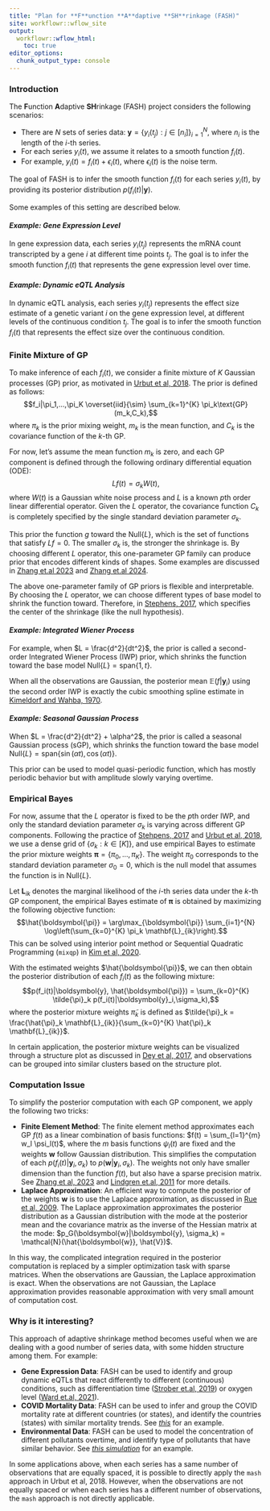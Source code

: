 ```yaml
---
title: "Plan for **F**unction **A**daptive **SH**rinkage (FASH)"
site: workflowr::wflow_site
output:
  workflowr::wflow_html:
    toc: true
editor_options:
  chunk_output_type: console
---
```


### **Introduction**

The **F**unction **A**daptive **SH**rinkage (FASH) project considers the following scenarios:

- There are $N$ sets of series data: $\boldsymbol{y} = \{y_i(t_j): j\in[n_i]\}_{i=1}^{N}$, where $n_i$ is the length of the $i$-th series.
- For each series $y_i(t)$, we assume it relates to a smooth function $f_i(t)$.
- For example, $y_i(t) = f_i(t) + \epsilon_i(t)$, where $\epsilon_i(t)$ is the noise term.

The goal of FASH is to infer the smooth function $f_i(t)$ for each series $y_i(t)$, by providing its posterior distribution $p(f_i(t)|\boldsymbol{y})$.

Some examples of this setting are described below.

#### *Example: Gene Expression Level*

In gene expression data, each series $y_i(t_j)$ represents the mRNA count transcripted by a gene $i$ at different time points $t_j$.
The goal is to infer the smooth function $f_i(t)$ that represents the gene expression level over time.

#### *Example: Dynamic eQTL Analysis*

In dynamic eQTL analysis, each series $y_i(t_j)$ represents the effect size estimate of a genetic variant $i$ on the gene expression level, at different levels of the continuous condition $t_j$. 
The goal is to infer the smooth function $f_i(t)$ that represents the effect size over the continuous condition.


### **Finite Mixture of GP**

To make inference of each $f_i(t)$, we consider a finite mixture of $K$ Gaussian processes (GP) prior, as motivated in [Urbut et al, 2018](https://www.nature.com/articles/s41588-018-0268-8).
The prior is defined as follows:
$$f_i|\pi_1,...,\pi_K \overset{iid}{\sim} \sum_{k=1}^{K} \pi_k\text{GP}(m_k,C_k),$$
where $\pi_k$ is the prior mixing weight, $m_k$ is the mean function, and $C_k$ is the covariance function of the $k$-th GP. 

For now, let's assume the mean function $m_k$ is zero, and each GP component is defined through the following ordinary differential equation (ODE):
$$Lf(t) = \sigma_k W(t),$$
where $W(t)$ is a Gaussian white noise process and $L$ is a known $p$th order linear differential operator. 
Given the $L$ operator, the covariance function $C_k$ is completely specified by the single standard deviation parameter $\sigma_k$. 

This prior \textbf{shrinks} the function $g$ toward the \textbf{base model} $\text{Null}\{L\}$, which is the set of functions that satisfy $Lf = 0$.
The smaller $\sigma_k$ is, the stronger the shrinkage is.
By choosing different $L$ operator, this one-parameter GP family can produce prior that encodes different kinds of shapes. Some examples are discussed in [Zhang et.al 2023](https://www.tandfonline.com/doi/full/10.1080/10618600.2023.2289532) and [Zhang et.al 2024](https://arxiv.org/abs/2305.09914).

The above one-parameter family of GP priors is flexible and interpretable. 
By choosing the $L$ operator, we can choose different types of base model to shrink the function toward. 
Therefore, \textbf{the base model can be interpreted as an analogy to the unimodal assumption (UA)} in [Stephens, 2017](https://academic.oup.com/biostatistics/article/18/2/275/2557030?login=true), which specifies the center of the shrinkage (like the null hypothesis).

#### *Example: Integrated Wiener Process*

For example, when $L = \frac{d^2}{dt^2}$, the prior is called a second-order Integrated Wiener Process (IWP) prior, which shrinks the function toward the base model $\text{Null}\{L\} = \text{span}\{1,t\}$.

When all the observations are Gaussian, the posterior mean $\mathbb{E}(f|\boldsymbol{y}_i)$ using the second order IWP is exactly the cubic smoothing spline estimate in [Kimeldorf and Wahba, 1970](https://www.jstor.org/stable/2239347).

#### *Example: Seasonal Gaussian Process*

When $L = \frac{d^2}{dt^2} + \alpha^2$, the prior is called a seasonal Gaussian process (sGP), which shrinks the function toward the base model $\text{Null}\{L\} = \text{span}\{\sin(\alpha t),\cos(\alpha t)\}$.

This prior can be used to model quasi-periodic function, which has mostly periodic behavior but with amplitude slowly varying overtime.

### **Empirical Bayes**

For now, assume that the $L$ operator is fixed to be the $p$th order IWP, and only the standard deviation parameter $\sigma_k$ is varying across different GP components.
Following the practice of [Stehpens, 2017](https://academic.oup.com/biostatistics/article/18/2/275/2557030?login=true) and [Urbut et al, 2018](https://www.nature.com/articles/s41588-018-0268-8), we use a dense grid of $\{\sigma_k:k\in[K]\}$, and use empirical Bayes to estimate the prior mixture weights $\boldsymbol{\pi} = \{\pi_0,...,\pi_K\}$. The weight $\pi_0$ corresponds to the standard deviation parameter $\sigma_0 = 0$, which is the null model that assumes the function is in $\text{Null}\{L\}$.

Let $\mathbf{L}_{ik}$ denotes the marginal likelihood of the $i$-th series data under the $k$-th GP component, the empirical Bayes estimate of $\boldsymbol{\pi}$ is obtained by maximizing the following objective function:
$$\hat{\boldsymbol{\pi}} = \arg\max_{\boldsymbol{\pi}} \sum_{i=1}^{N} \log\left(\sum_{k=0}^{K} \pi_k \mathbf{L}_{ik}\right).$$
This can be solved using interior point method or Sequential Quadratic Programming ($\texttt{mixqp}$) in [Kim et al, 2020](https://www.tandfonline.com/doi/full/10.1080/10618600.2019.1689985).

With the estimated weights $\hat{\boldsymbol{\pi}}$, we can then obtain the posterior distribution of each $f_i(t)$ as the following mixture:
$$p(f_i(t)|\boldsymbol{y}, \hat{\boldsymbol{\pi}}) = \sum_{k=0}^{K} \tilde{\pi}_k p(f_i(t)|\boldsymbol{y}_i,\sigma_k),$$
where the posterior mixture weights $\tilde{\pi}_k$ is defined as $\tilde{\pi}_k = \frac{\hat{\pi}_k \mathbf{L}_{ik}}{\sum_{k=0}^{K} \hat{\pi}_k \mathbf{L}_{ik}}$.

In certain application, the posterior mixture weights can be visualized through a structure plot as discussed in [Dey et al, 2017](https://journals.plos.org/plosgenetics/article?id=10.1371/journal.pgen.1006599), and observations can be grouped into similar clusters based on the structure plot. 


### **Computation Issue**

To simplify the posterior computation with each GP component, we apply the following two tricks:

- **Finite Element Method**: The finite element method approximates each GP $f(t)$ as a linear combination of basis functions: $f(t) = \sum_{l=1}^{m} w_l \psi_l(t)$, where the $m$ basis functions $\psi_l(t)$ are fixed and the weights $\boldsymbol{w}$ follow Gaussian distribution. This simplifies the computation of each $p(f_i(t)|\boldsymbol{y}_i,\sigma_k)$ to $p(\boldsymbol{w}|\boldsymbol{y}_i,\sigma_k)$. The weights not only have smaller dimension than the function $f(t)$, but also have a sparse precision matrix. See [Zhang et al, 2023](https://www.tandfonline.com/doi/full/10.1080/10618600.2023.2289532) and [Lindgren et.al, 2011](https://academic.oup.com/jrsssb/article/73/4/423/7034732?login=true) for more details.
- **Laplace Approximation**: An efficient way to compute the posterior of the weights $\boldsymbol{w}$ is to use the Laplace approximation, as discussed in [Rue et al, 2009](https://rss.onlinelibrary.wiley.com/doi/full/10.1111/j.1467-9868.2008.00700.x). The Laplace approximation approximates the posterior distribution as a Gaussian distribution with the mode at the posterior mean and the covariance matrix as the inverse of the Hessian matrix at the mode: $p_G(\boldsymbol{w}|\boldsymbol{y}, \sigma_k) = \mathcal{N}(\hat{\boldsymbol{w}}, \hat{V})$.

In this way, the complicated integration required in the posterior computation is replaced by a simpler optimization task with sparse matrices.
When the observations are Gaussian, the Laplace approximation is exact.
When the observations are not Gaussian, the Laplace approximation provides reasonable approximation with very small amount of computation cost.


### **Why is it interesting?**

This approach of adaptive shrinkage method becomes useful when we are dealing with a good number of series data, with some hidden structure among them. For example:

- **Gene Expression Data**: FASH can be used to identify and group dynamic eQTLs that react differently to different (continuous) conditions, such as differentiation time ([Strober et.al, 2019](https://www.ncbi.nlm.nih.gov/pmc/articles/PMC6623972/)) or oxygen level ([Ward et.al, 2021](https://elifesciences.org/articles/57345)).
- **COVID Mortality Data**: FASH can be used to infer and group the COVID mortality rate at different countries (or states), and identify the countries (states) with similar mortality trends. See *[this](covid_example.html)* for an example.
- **Environmental Data**: FASH can be used to model the concentration of different pollutants overtime, and identify type of pollutants that have similar behavior. See *[this simulation](simulation.html)* for an example.


In some applications above, when each series has a same number of observations that are equally spaced, it is possible to directly apply the $\texttt{mash}$ approach in Urbut et al, 2018.
However, when the observations are not equally spaced or when each series has a different number of observations, the $\texttt{mash}$ approach is not directly applicable.
